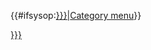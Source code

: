 <includeonly>[[Category:{{{1|{{TOPLEVELPAGE}}}}}]]{{#ifsysop:<span id="category-menu">[[Mediawiki:Sidebar/Category:{{{1|{{ROOTPAGENAME}}}}}|<span class="mw-ui-button mw-ui-progressive small float-left">Category menu</span>]]</span>}}</includeonly>